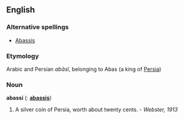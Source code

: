 ==English==

===Alternative spellings===
*[[Abassis]]

===Etymology===
Arabic and Persian ''abāsĩ'', belonging to Abas (a king of [[Persia]])

===Noun===
'''abassi'''  ({{plural}}: '''[[abassis]]''')
#A silver coin of Persia, worth about twenty cents. - ''Webster, 1913''